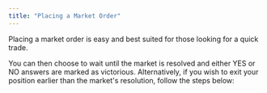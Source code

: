```yaml
---
title: "Placing a Market Order"
---
```


Placing a market order is easy and best suited for those looking for a quick trade.

<Steps>
  <Step title="Choose a market to trade on" titleSize="h3">
    
  </Step>
  <Step title="Select YES or NO based on which outcome you believe will occur" titleSize="h3">
    
  </Step>
  <Step title="Enter the amount you'd like to buy in USDC - you'll see how many shares this gets you and your potential return" titleSize="h3">
    
  </Step>
  <Step title="Optionally add leverage to amplify your returns - the math updates automatically" titleSize="h3">
    
  </Step>
  <Step title="Click Trade to place your order" titleSize="h3">
    
  </Step>
</Steps>

You can then choose to wait until the market is resolved and either YES or NO answers are marked as victorious. Alternatively, if you wish to exit your position earlier than the market's resolution, follow the steps below:

<Steps>
  <Step title="Click Portfolio in the main navigation" titleSize="h3">
    
  </Step>
  <Step title="Open the position you wish to exit and click Sell" titleSize="h3">
    
  </Step>
  <Step title="Choose a percentage-based preset or click Max to sell all shares" titleSize="h3">
    
  </Step>
  <Step title="Click Sell to execute" titleSize="h3">
    
  </Step>
</Steps>
